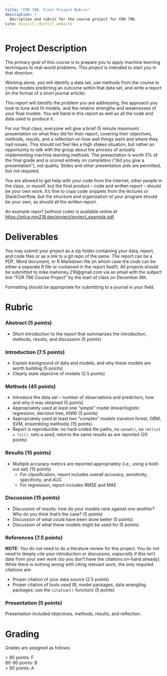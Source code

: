 ```yaml
---
title: "FOR 796: Final Project Rubric"
description: |
  Decription and rubric for the course project for FOR 796.
site: distill::distill_website
---
```


# Project Description

The primary goal of this course is to prepare you to apply machine learning
techniques to real-world problems. This project is intended to start you in 
that direction.

Working alone, you will identify a data set, use methods from the course to 
create models predicting an outcome within that data set, and write a report
(in the format of a short journal article). 

This report will identify the 
problem you are addressing, the approach you took to tune and fit models, and
the relative strengths and weaknesses of your final models. You will hand in 
this report as well as all the code and data used to produce it.

For our final class, everyone will give a brief (5 minute maximum) presentation
on what they did for their report, covering their objectives, methods, results,
and a reflection on how well things went and where they had issues. This 
should not feel like a high stakes situation, but rather an opportunity to talk
with the group about the process of actually implementing machine learning 
methods. The 
presentation is worth 5% of the final grade and is scored entirely on completion
("did you give a presentation"), not quality. Slides and other presentation aids
are permitted, but not required.

You are allowed to get help with your code from the internet, other people in 
the class, or myself, but the final product -- code and written report -- should
be your own work. It's fine to copy code snippets from the lectures or 
StackOverflow, but the structure and organization of your program should be your
own, as should all the written report.

An example report (without code) is available online at [https://mlca.mm218.dev/project/project_example.pdf](https://mlca.mm218.dev/project/project_example.pdf).

# Deliverables

You may submit your project as a zip folder containing your data, report, and 
code files or as a link to a git repo of the same. The report can be a PDF, Word
document, or R Markdown file (in which case the code can be either a separate
R file or contained in the report itself). All projects should be submitted 
to mike.mahoney.218@gmail.com via an email with the subject line "FOR 796 Course 
Project" by the start of class on December 8th.

Formatting should be appropriate for submitting to a journal in your field. 

# Rubric

### Abstract (5 points)

- Short introduction to the report that summarizes the introduction, methods, results, and discussion (5 points)

### Introduction (7.5 points)

- Explain background of data and models, and why these models are worth building (5 points)
- Clearly state objective of models (2.5 points)

### Methods (45 points)

- Introduce the data set -- number of observations and predictors, how and why it was obtained (5 points)
- Appropriately used at least one "simple" model (linear/logistic regression, decision tree, KNN) (5 points)
- Appropriately used at least two "complex" models (random forest, GBM, SVM, ensembling methods) (15 points)
- Report is reproducible: no hard-coded file paths, no `setwd()`, no `rm(list = ls())`, sets a seed, returns the same results as are reported (20 points)

### Results (15 points)

- Multiple accuracy metrics are reported appropriately (i.e., using a hold-out set) (15 points)
  - For classification, report includes overall accuracy, sensitivity, specificity, and AUC
  - For regression, report includes RMSE and MAE

### Discussion (15 points)

- Discussion of results: how do your models rank against one another? Why do you think that's the case? (5 points)
- Discussion of what could have been done better (5 points)
- Discussion of what these models might be used for (5 points)

###  References (7.5 points)

**NOTE:** You do not need to do a literature review for this project. You do not need to deeply cite your introduction or discussion, _especially_ if this isn't data from your own work (so you don't have the citations on-hand already). While there is nothing _wrong_ with citing relevant work, the only required citations are:

- Proper citation of your data source (2.5 points)
- Proper citation of tools used (R, model packages, data wrangling packages; use the `citation()` function) (5 points)

### Presentation (5 points)

Presentation included objectives, methods, results, and reflection.

# Grading

Grades are assigned as follows:

< 80 points: F  
80-90 points: B  
\> 90 points: A  
